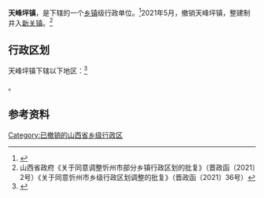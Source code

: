 {{中国乡级行政区|14/09/32/101/000}}

'''天峰坪镇'''，是{{PRC admin/fullname|14/09/32/101/000|3}}下辖的一个[[乡镇|乡镇]]级行政单位。<ref>{{PRC admin/ref sgc|{{PRC admin/parent|14/09/32/101/000}}}}</ref>2021年5月，撤销天峰坪镇，整建制并入[[新关镇_(偏关县)|新关镇]]。<ref>山西省政府《关于同意调整忻州市部分乡镇行政区划的批复》（晋政函〔2021〕2号）《关于同意忻州市乡级行政区划调整的批复》（晋政函〔2021〕36号）</ref>

== 行政区划 ==

天峰坪镇下辖以下地区：<ref>{{PRC admin/ref sgc|14/09/32/101/000}}</ref>

{{PRC admin/children|14/09/32/101/000}}。

== 参考资料 ==

{{reflist}}

{{PRC admin/navcat|14/09/32/101/000}}

[[Category:已撤销的山西省乡级行政区|Category:已撤销的山西省乡级行政区]]